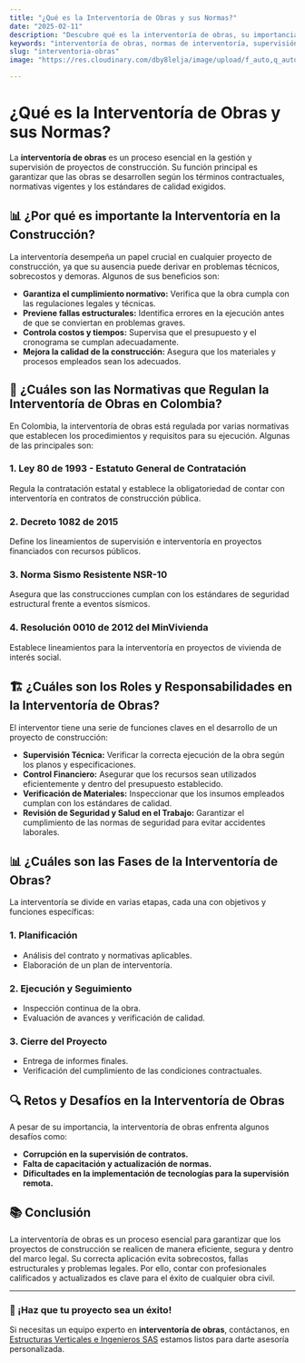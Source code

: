```yaml
---
title: "¿Qué es la Interventoría de Obras y sus Normas?"
date: "2025-02-11"
description: "Descubre qué es la interventoría de obras, su importancia y las normas que la regulan en Colombia."
keywords: "interventoría de obras, normas de interventoría, supervisión de obras, reglamentos construcción Colombia, interventoría estructural, interventoría en construcción"
slug: "interventoria-obras"
image: "https://res.cloudinary.com/dby8lelja/image/upload/f_auto,q_auto,w_600/interventoria_y_supervision_de_obras_pkb2ck.webp"

---
```


# ¿Qué es la Interventoría de Obras y sus Normas?

La **interventoría de obras** es un proceso esencial en la gestión y supervisión de proyectos de construcción. Su función principal es garantizar que las obras se desarrollen según los términos contractuales, normativas vigentes y los estándares de calidad exigidos.


## 📊 ¿Por qué es importante la Interventoría en la Construcción?

La interventoría desempeña un papel crucial en cualquier proyecto de construcción, ya que su ausencia puede derivar en problemas técnicos, sobrecostos y demoras. Algunos de sus beneficios son:

- **Garantiza el cumplimiento normativo:** Verifica que la obra cumpla con las regulaciones legales y técnicas.
- **Previene fallas estructurales:** Identifica errores en la ejecución antes de que se conviertan en problemas graves.
- **Controla costos y tiempos:** Supervisa que el presupuesto y el cronograma se cumplan adecuadamente.
- **Mejora la calidad de la construcción:** Asegura que los materiales y procesos empleados sean los adecuados.

## 📝 ¿Cuáles son las Normativas que Regulan la Interventoría de Obras en Colombia?

En Colombia, la interventoría de obras está regulada por varias normativas que establecen los procedimientos y requisitos para su ejecución. Algunas de las principales son:

### **1. Ley 80 de 1993 - Estatuto General de Contratación**
Regula la contratación estatal y establece la obligatoriedad de contar con interventoría en contratos de construcción pública.

### **2. Decreto 1082 de 2015**
Define los lineamientos de supervisión e interventoría en proyectos financiados con recursos públicos.

### **3. Norma Sismo Resistente NSR-10**
Asegura que las construcciones cumplan con los estándares de seguridad estructural frente a eventos sísmicos.

### **4. Resolución 0010 de 2012 del MinVivienda**
Establece lineamientos para la interventoría en proyectos de vivienda de interés social.

## 🏗️ ¿Cuáles son los Roles y Responsabilidades en la Interventoría de Obras?

El interventor tiene una serie de funciones claves en el desarrollo de un proyecto de construcción:

- **Supervisión Técnica:** Verificar la correcta ejecución de la obra según los planos y especificaciones.
- **Control Financiero:** Asegurar que los recursos sean utilizados eficientemente y dentro del presupuesto establecido.
- **Verificación de Materiales:** Inspeccionar que los insumos empleados cumplan con los estándares de calidad.
- **Revisión de Seguridad y Salud en el Trabajo:** Garantizar el cumplimiento de las normas de seguridad para evitar accidentes laborales.

## 📊 ¿Cuáles son las Fases de la Interventoría de Obras?

La interventoría se divide en varias etapas, cada una con objetivos y funciones específicas:

### **1. Planificación**
- Análisis del contrato y normativas aplicables.
- Elaboración de un plan de interventoría.

### **2. Ejecución y Seguimiento**
- Inspección continua de la obra.
- Evaluación de avances y verificación de calidad.

### **3. Cierre del Proyecto**
- Entrega de informes finales.
- Verificación del cumplimiento de las condiciones contractuales.

## 🔍 Retos y Desafíos en la Interventoría de Obras

A pesar de su importancia, la interventoría de obras enfrenta algunos desafíos como:

- **Corrupción en la supervisión de contratos.**
- **Falta de capacitación y actualización de normas.**
- **Dificultades en la implementación de tecnologías para la supervisión remota.**

## 📚 Conclusión

La interventoría de obras es un proceso esencial para garantizar que los proyectos de construcción se realicen de manera eficiente, segura y dentro del marco legal. Su correcta aplicación evita sobrecostos, fallas estructurales y problemas legales. Por ello, contar con profesionales calificados y actualizados es clave para el éxito de cualquier obra civil.

---
### 

### 🚀 ¡Haz que tu proyecto sea un éxito!
Si necesitas un equipo experto en **interventoría de obras**, contáctanos, en [Estructuras Verticales e Ingenieros SAS](https://www.estructurasverticales.com/) estamos listos para darte asesoría   personalizada.


